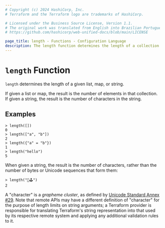```yaml
---
# Copyright (c) 2024 HashiCorp, Inc.
# Terraform and the Terraform logo are trademarks of HashiCorp.

# Licensed under the Business Source License, Version 1.1.
# The original work was translated from English into Brazilian Portuguese.
# https://github.com/hashicorp/web-unified-docs/blob/main/LICENSE

page_title: length - Functions - Configuration Language
description: The length function determines the length of a collection or string.
---
```


# `length` Function

`length` determines the length of a given list, map, or string.

If given a list or map, the result is the number of elements in that collection.
If given a string, the result is the number of characters in the string.

## Examples

```
> length([])
0
> length(["a", "b"])
2
> length({"a" = "b"})
1
> length("hello")
5
```

When given a string, the result is the number of characters, rather than the
number of bytes or Unicode sequences that form them:

```
> length("👾🕹️")
2
```

A "character" is a _grapheme cluster_, as defined by
[Unicode Standard Annex #29](http://unicode.org/reports/tr29/). Note that
remote APIs may have a different definition of "character" for the purpose of
length limits on string arguments; a Terraform provider is responsible for
translating Terraform's string representation into that used by its respective
remote system and applying any additional validation rules to it.

